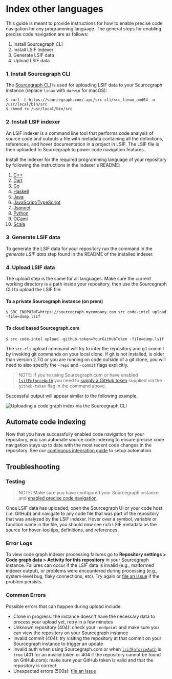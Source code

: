 # Index other languages

This guide is meant to provide instructions for how to enable precise code navigation for any programming language.
The general steps for enabling precise code navigation are as follows:

1. Install Sourcegraph CLI
2. Install LSIF Indexer
3. Generate LSIF data
4. Upload LSIF data

### 1. Install Sourcegraph CLI

The [Sourcegraph CLI](../../cli/index.md) is used for uploading LSIF data to your Sourcegraph instance (replace `linux` with `darwin` for macOS):

```
$ curl -L https://sourcegraph.com/.api/src-cli/src_linux_amd64 -o /usr/local/bin/src
$ chmod +x /usr/local/bin/src
```

### 2. Install LSIF indexer

An LSIF indexer is a command line tool that performs code analysis of source code and outputs a file with metadata containing all the definitions, references, and hover documentation in a project in LSIF. The LSIF file is then uploaded to Sourcegraph to power code navigation features.

Install the indexer for the required programming language of your repository by following the instructions in the indexer's README:

  1. [C++](https://github.com/sourcegraph/lsif-cpp)
  1. [Dart](https://github.com/sourcegraph/lsif-dart)
  1. [Go](https://github.com/sourcegraph/lsif-go)
  1. [Haskell](https://github.com/mpickering/hie-lsif)
  1. [Java](https://github.com/sourcegraph/scip-java)
  1. [JavaScript/TypeScript](https://github.com/sourcegraph/scip-typescript)
  1. [Jsonnet](https://github.com/sourcegraph/lsif-jsonnet)
  1. [Python](https://github.com/sourcegraph/scip-python)
  1. [OCaml](https://github.com/rvantonder/lsif-ocaml)
  1. [Scala](https://github.com/sourcegraph/lsif-semanticdb)

### 3. Generate LSIF data

To generate the LSIF data for your repository run the command in the _generate LSIF data_ step found in the README of the installed indexer.

### 4. Upload LSIF data

The upload step is the same for all languages. Make sure the current working directory is a path inside your repository, then use the Sourcegraph CLI to upload the LSIF file:

#### To a private Sourcegraph instance (on prem)

```
$ SRC_ENDPOINT=https://sourcegraph.mycompany.com src code-intel upload -file=dump.lsif
```

#### To cloud based Sourcegraph.com

```
$ src code-intel upload -github-token=YourGitHubToken -file=dump.lsif
```

The `src-cli` upload command will try to infer the repository and git commit by invoking git commands on your local clone. If git is not installed, is older than version 2.7.0 or you are running on code outside of a git clone, you will need to also specify the `-repo` and `-commit` flags explicitly.

> NOTE: If you're using Sourcegraph.com or have enabled [`lsifEnforceAuth`](https://docs.sourcegraph.com/admin/config/site_config#lsifEnforceAuth) you need to [supply a GitHub token](#proving-ownership-of-a-github-repository) supplied via the `-github-token` flag in the command above.

Successful output will appear similar to the following example.

<img src="https://storage.googleapis.com/sourcegraph-assets/docs/images/code-intelligence/sg-3.34/uploads/src-lsif-upload.gif" class="screenshot terminal-screenshot" alt="Uploading a code graph index via the Sourcegraph CLI" />

## Automate code indexing

Now that you have successfully enabled code navigation for your repository, you can automate source code indexing to ensure precise code navigation stays up to date with the most recent code changes in the repository. See our [continuous integration guide](adding_lsif_to_workflows.md) to setup automation.

## Troubleshooting

### Testing

> NOTE: Make sure you have configured your Sourcegraph instance and [enabled precise code navigation](../explanations/precise_code_navigation.md#enabling-lsif-on-your-sourcegraph-instance).

Once LSIF data has uploaded, open the Sourcegraph UI or your code host (i.e. GitHub) and navigate to any code file that was part of the repository that was analyzed by the LSIF indexer. Hover over a symbol, variable or function name in the file, you should now see rich LSIF metadata as the source for hover-tooltips, definitions, and references.

### Error Logs

To view code graph indexer processing failures go to **Repository settings > Code graph data > Activity for this repository** in your Sourcegraph instance. Failures can occur if the LSIF data is invalid (e.g., malformed indexer output), or problems were encountered during processing (e.g., system-level bug, flaky connections, etc). Try again or [file an issue](https://github.com/sourcegraph/sourcegraph/issues/new) if the problem persists.

### Common Errors

Possible errors that can happen during upload include:

- Clone in progress: the instance doesn't have the necessary data to process your upload yet, retry in a few minutes
- Unknown repository (404): check your `-endpoint` and make sure you can view the repository on your Sourcegraph instance
- Invalid commit (404): try visiting the repository at that commit on your Sourcegraph instance to trigger an update
- Invalid auth when using Sourcegraph.com or when [`lsifEnforceAuth`](https://docs.sourcegraph.com/admin/config/site_config#lsifEnforceAuth) is `true` (401 for an invalid token or 404 if the repository cannot be found on GitHub.com): make sure your GitHub token is valid and that the repository is correct
- Unexpected errors (500s): [file an issue](https://github.com/sourcegraph/sourcegraph/issues/new)
